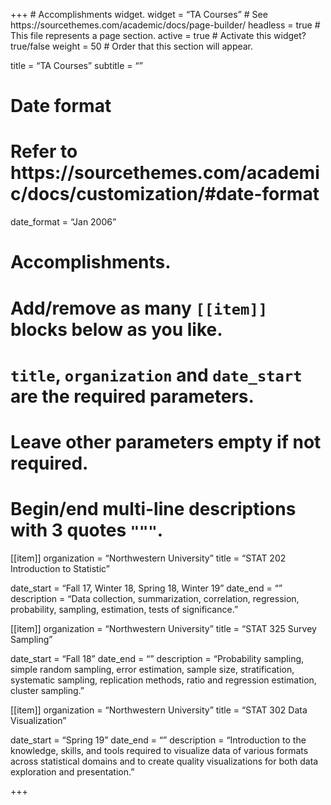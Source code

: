 +++
# Accomplishments widget.
widget = "TA Courses"  # See https://sourcethemes.com/academic/docs/page-builder/
headless = true  # This file represents a page section.
active = true  # Activate this widget? true/false
weight = 50  # Order that this section will appear.

title = "TA Courses"
subtitle = ""

# Date format
#   Refer to https://sourcethemes.com/academic/docs/customization/#date-format
date_format = "Jan 2006"

# Accomplishments.
#   Add/remove as many `[[item]]` blocks below as you like.
#   `title`, `organization` and `date_start` are the required parameters.
#   Leave other parameters empty if not required.
#   Begin/end multi-line descriptions with 3 quotes `"""`.

[[item]]
  organization = "Northwestern University"
  title = "STAT 202 Introduction to Statistic"

  date_start = "Fall 17, Winter 18, Spring 18, Winter 19"
  date_end = ""
  description = "Data collection, summarization, correlation, regression, probability, sampling, estimation, tests of significance."

[[item]]
  organization = "Northwestern University"
  title = "STAT 325 Survey Sampling"

  date_start = "Fall 18"
  date_end = ""
  description = "Probability sampling, simple random sampling, error estimation, sample size, stratification, systematic sampling, replication methods, ratio and regression estimation, cluster sampling."


[[item]]
  organization = "Northwestern University"
  title = "STAT 302 Data Visualization"

  date_start = "Spring 19"
  date_end = ""
  description = "Introduction to the knowledge, skills, and tools required to visualize data of various formats across statistical domains and to create quality visualizations for both data exploration and presentation."

+++
